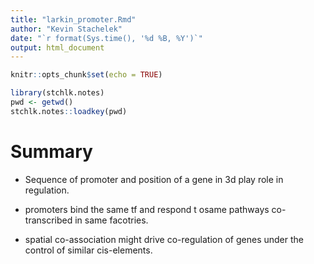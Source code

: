 ```yaml
---
title: "larkin_promoter.Rmd"
author: "Kevin Stachelek"
date: "`r format(Sys.time(), '%d %B, %Y')`"
output: html_document
---
```


```r
knitr::opts_chunk$set(echo = TRUE)
```


```r
library(stchlk.notes)
pwd <- getwd()
stchlk.notes::loadkey(pwd)

```

# Summary

* Sequence of promoter and position of a gene in 3d play role in regulation. 

* promoters bind the same tf and respond t osame pathways co-transcribed in same facotries. 

* spatial co-association might drive co-regulation of genes under the control of similar cis-elements. 

